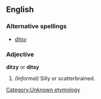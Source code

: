 ==English==

===Alternative spellings===
*[[ditsy]]

===Adjective===
'''ditzy''' or '''ditsy'''

# ''(Informal)'' Silly or scatterbrained.

[[Category:Unknown etymology]]